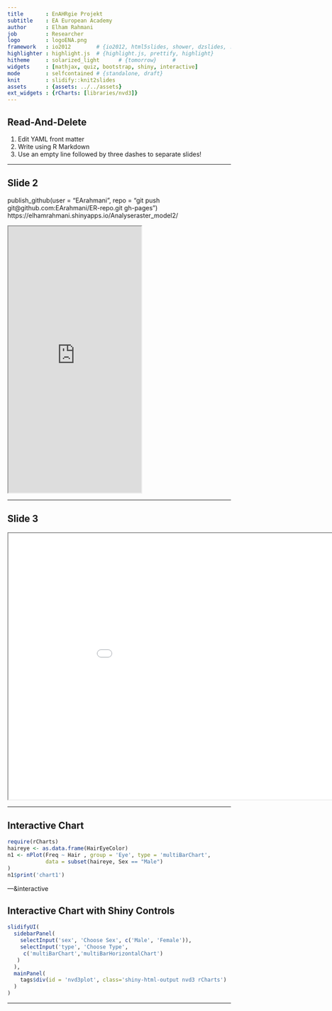 ```yaml
---
title       : EnAHRgie Projekt
subtitle    : EA European Academy
author      : Elham Rahmani
job         : Researcher
logo        : logoENA.png
framework   : io2012        # {io2012, html5slides, shower, dzslides, ...}
highlighter : highlight.js  # {highlight.js, prettify, highlight}
hitheme     : solarized_light      # {tomorrow}     # 
widgets     : [mathjax, quiz, bootstrap, shiny, interactive]            # {mathjax, quiz, bootstrap}
mode        : selfcontained # {standalone, draft}
knit        : slidify::knit2slides
assets      : {assets: ../../assets}
ext_widgets : {rCharts: [libraries/nvd3]}
--- 
```


## Read-And-Delete

1. Edit YAML front matter
2. Write using R Markdown
3. Use an empty line followed by three dashes to separate slides!

---  

## Slide 2

publish_github(user = "EArahmani", repo = "git push git@github.com:EArahmani/ER-repo.git gh-pages")
https://elhamrahmani.shinyapps.io/Analyseraster_model2/

<iframe src = 'https://elhamrahmani.shinyapps.io/Analyseraster_model2/' height='600px'></iframe>

--- 

## Slide 3

<iframe src = 'file:///H:/RShiny/EnAHRgie/Hist_Wind/Wind.html' height='600px' width='1000x'></iframe>

--- 

## Interactive Chart

```r
require(rCharts)
haireye <- as.data.frame(HairEyeColor)
n1 <- nPlot(Freq ~ Hair , group = 'Eye', type = 'multiBarChart',
            data = subset(haireye, Sex == "Male")
)
n1$print('chart1')
```

---&interactive 

## Interactive Chart with Shiny Controls

```r
slidifyUI(
  sidebarPanel(
    selectInput('sex', 'Choose Sex', c('Male', 'Female')),
    selectInput('type', 'Choose Type',
     c('multiBarChart','multiBarHorizontalChart')           
   )
  ),
  mainPanel(
    tags$div(id = 'nvd3plot', class='shiny-html-output nvd3 rCharts')
  )
)
```

---


